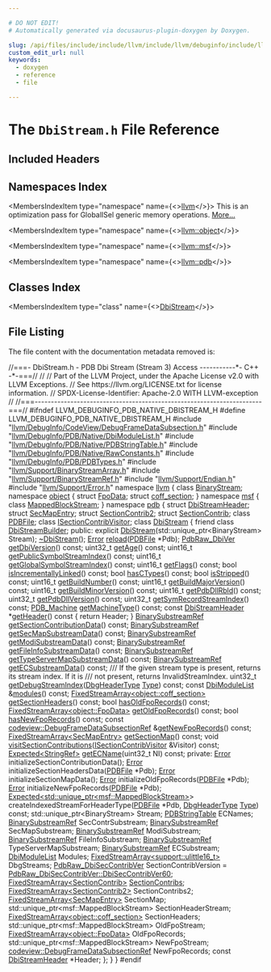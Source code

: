 ```yaml
---

# DO NOT EDIT!
# Automatically generated via docusaurus-plugin-doxygen by Doxygen.

slug: /api/files/include/include/llvm/include/llvm/debuginfo/include/llvm/debuginfo/pdb/include/llvm/debuginfo/pdb/native/dbistream-h
custom_edit_url: null
keywords:
  - doxygen
  - reference
  - file

---
```





# The `DbiStream.h` File Reference

<DoxygenPage pluginConfig={pluginConfig}>



## Included Headers

<IncludesList>
<IncludesListItem
  filePath="llvm/DebugInfo/CodeView/DebugFrameDataSubsection.h"
  permalink="/docs/api/files/include/include/llvm/include/llvm/debuginfo/include/llvm/debuginfo/codeview/debugframedatasubsection-h"
  isLocal="true" />
<IncludesListItem
  filePath="llvm/DebugInfo/PDB/Native/DbiModuleList.h"
  permalink="/docs/api/files/include/include/llvm/include/llvm/debuginfo/include/llvm/debuginfo/pdb/include/llvm/debuginfo/pdb/native/dbimodulelist-h"
  isLocal="true" />
<IncludesListItem
  filePath="llvm/DebugInfo/PDB/Native/PDBStringTable.h"
  permalink="/docs/api/files/include/include/llvm/include/llvm/debuginfo/include/llvm/debuginfo/pdb/include/llvm/debuginfo/pdb/native/pdbstringtable-h"
  isLocal="true" />
<IncludesListItem
  filePath="llvm/DebugInfo/PDB/Native/RawConstants.h"
  permalink="/docs/api/files/include/include/llvm/include/llvm/debuginfo/include/llvm/debuginfo/pdb/include/llvm/debuginfo/pdb/native/rawconstants-h"
  isLocal="true" />
<IncludesListItem
  filePath="llvm/DebugInfo/PDB/PDBTypes.h"
  permalink="/docs/api/files/include/include/llvm/include/llvm/debuginfo/include/llvm/debuginfo/pdb/pdbtypes-h"
  isLocal="true" />
<IncludesListItem
  filePath="llvm/Support/BinaryStreamArray.h"
  permalink="/docs/api/files/include/include/llvm/include/llvm/support/binarystreamarray-h"
  isLocal="true" />
<IncludesListItem
  filePath="llvm/Support/BinaryStreamRef.h"
  permalink="/docs/api/files/include/include/llvm/include/llvm/support/binarystreamref-h"
  isLocal="true" />
<IncludesListItem
  filePath="llvm/Support/Endian.h"
  permalink="/docs/api/files/include/include/llvm/include/llvm/support/endian-h"
  isLocal="true" />
<IncludesListItem
  filePath="llvm/Support/Error.h"
  permalink="/docs/api/files/include/include/llvm/include/llvm/support/error-h"
  isLocal="true" />
</IncludesList>

## Namespaces Index

<MembersIndex>

<MembersIndexItem
  type="namespace"
  name={<><a href="/docs/api/namespaces/llvm">llvm</a></>}>
This is an optimization pass for GlobalISel generic memory operations. <a href="/docs/api/namespaces/llvm/#details">More...</a>
</MembersIndexItem>

<MembersIndexItem
  type="namespace"
  name={<><a href="/docs/api/namespaces/llvm/object">llvm::object</a></>}>
</MembersIndexItem>

<MembersIndexItem
  type="namespace"
  name={<><a href="/docs/api/namespaces/llvm/msf">llvm::msf</a></>}>
</MembersIndexItem>

<MembersIndexItem
  type="namespace"
  name={<><a href="/docs/api/namespaces/llvm/pdb">llvm::pdb</a></>}>
</MembersIndexItem>

</MembersIndex>

## Classes Index

<MembersIndex>

<MembersIndexItem
  type="class"
  name={<><a href="/docs/api/classes/llvm/pdb/dbistream">DbiStream</a></>}>
</MembersIndexItem>

</MembersIndex>


## File Listing

The file content with the documentation metadata removed is:

<ProgramListing>

<Link id="l00001" /><CodeLine lineNumber="1"><Highlight kind="comment">//===- DbiStream.h - PDB Dbi Stream (Stream 3) Access -----------&#42;- C++ -&#42;-===//</Highlight><Highlight kind="normal"></Highlight></CodeLine>
<Link id="l00002" /><CodeLine lineNumber="2"><Highlight kind="normal"></Highlight><Highlight kind="comment">//</Highlight><Highlight kind="normal"></Highlight></CodeLine>
<Link id="l00003" /><CodeLine lineNumber="3"><Highlight kind="normal"></Highlight><Highlight kind="comment">// Part of the LLVM Project, under the Apache License v2.0 with LLVM Exceptions.</Highlight><Highlight kind="normal"></Highlight></CodeLine>
<Link id="l00004" /><CodeLine lineNumber="4"><Highlight kind="normal"></Highlight><Highlight kind="comment">// See https://llvm.org/LICENSE.txt for license information.</Highlight><Highlight kind="normal"></Highlight></CodeLine>
<Link id="l00005" /><CodeLine lineNumber="5"><Highlight kind="normal"></Highlight><Highlight kind="comment">// SPDX-License-Identifier: Apache-2.0 WITH LLVM-exception</Highlight><Highlight kind="normal"></Highlight></CodeLine>
<Link id="l00006" /><CodeLine lineNumber="6"><Highlight kind="normal"></Highlight><Highlight kind="comment">//</Highlight><Highlight kind="normal"></Highlight></CodeLine>
<Link id="l00007" /><CodeLine lineNumber="7"><Highlight kind="normal"></Highlight><Highlight kind="comment">//===----------------------------------------------------------------------===//</Highlight><Highlight kind="normal"></Highlight></CodeLine>
<Link id="l00008" /><CodeLine lineNumber="8"><Highlight kind="normal"></Highlight></CodeLine>
<Link id="l00009" /><CodeLine lineNumber="9"><Highlight kind="normal"></Highlight><Highlight kind="preprocessor">#ifndef LLVM&#95;DEBUGINFO&#95;PDB&#95;NATIVE&#95;DBISTREAM&#95;H</Highlight><Highlight kind="normal"></Highlight></CodeLine>
<Link id="l00010" /><CodeLine lineNumber="10"><Highlight kind="normal"></Highlight><Highlight kind="preprocessor">#define LLVM&#95;DEBUGINFO&#95;PDB&#95;NATIVE&#95;DBISTREAM&#95;H</Highlight><Highlight kind="normal"></Highlight></CodeLine>
<Link id="l00011" /><CodeLine lineNumber="11"><Highlight kind="normal"></Highlight></CodeLine>
<Link id="l00012" /><CodeLine lineNumber="12"><Highlight kind="normal"></Highlight><Highlight kind="preprocessor">#include &quot;<a href="/docs/api/files/include/include/llvm/include/llvm/debuginfo/include/llvm/debuginfo/codeview/debugframedatasubsection-h">llvm/DebugInfo/CodeView/DebugFrameDataSubsection.h</a>&quot;</Highlight><Highlight kind="normal"></Highlight></CodeLine>
<Link id="l00013" /><CodeLine lineNumber="13"><Highlight kind="normal"></Highlight><Highlight kind="preprocessor">#include &quot;<a href="/docs/api/files/include/include/llvm/include/llvm/debuginfo/include/llvm/debuginfo/pdb/include/llvm/debuginfo/pdb/native/dbimodulelist-h">llvm/DebugInfo/PDB/Native/DbiModuleList.h</a>&quot;</Highlight><Highlight kind="normal"></Highlight></CodeLine>
<Link id="l00014" /><CodeLine lineNumber="14"><Highlight kind="normal"></Highlight><Highlight kind="preprocessor">#include &quot;<a href="/docs/api/files/include/include/llvm/include/llvm/debuginfo/include/llvm/debuginfo/pdb/include/llvm/debuginfo/pdb/native/pdbstringtable-h">llvm/DebugInfo/PDB/Native/PDBStringTable.h</a>&quot;</Highlight><Highlight kind="normal"></Highlight></CodeLine>
<Link id="l00015" /><CodeLine lineNumber="15"><Highlight kind="normal"></Highlight><Highlight kind="preprocessor">#include &quot;<a href="/docs/api/files/include/include/llvm/include/llvm/debuginfo/include/llvm/debuginfo/pdb/include/llvm/debuginfo/pdb/native/rawconstants-h">llvm/DebugInfo/PDB/Native/RawConstants.h</a>&quot;</Highlight><Highlight kind="normal"></Highlight></CodeLine>
<Link id="l00016" /><CodeLine lineNumber="16"><Highlight kind="normal"></Highlight><Highlight kind="preprocessor">#include &quot;<a href="/docs/api/files/include/include/llvm/include/llvm/debuginfo/include/llvm/debuginfo/pdb/pdbtypes-h">llvm/DebugInfo/PDB/PDBTypes.h</a>&quot;</Highlight><Highlight kind="normal"></Highlight></CodeLine>
<Link id="l00017" /><CodeLine lineNumber="17"><Highlight kind="normal"></Highlight><Highlight kind="preprocessor">#include &quot;<a href="/docs/api/files/include/include/llvm/include/llvm/support/binarystreamarray-h">llvm/Support/BinaryStreamArray.h</a>&quot;</Highlight><Highlight kind="normal"></Highlight></CodeLine>
<Link id="l00018" /><CodeLine lineNumber="18"><Highlight kind="normal"></Highlight><Highlight kind="preprocessor">#include &quot;<a href="/docs/api/files/include/include/llvm/include/llvm/support/binarystreamref-h">llvm/Support/BinaryStreamRef.h</a>&quot;</Highlight><Highlight kind="normal"></Highlight></CodeLine>
<Link id="l00019" /><CodeLine lineNumber="19"><Highlight kind="normal"></Highlight><Highlight kind="preprocessor">#include &quot;<a href="/docs/api/files/include/include/llvm/include/llvm/support/endian-h">llvm/Support/Endian.h</a>&quot;</Highlight><Highlight kind="normal"></Highlight></CodeLine>
<Link id="l00020" /><CodeLine lineNumber="20"><Highlight kind="normal"></Highlight><Highlight kind="preprocessor">#include &quot;<a href="/docs/api/files/include/include/llvm/include/llvm/support/error-h">llvm/Support/Error.h</a>&quot;</Highlight><Highlight kind="normal"></Highlight></CodeLine>
<Link id="l00021" /><CodeLine lineNumber="21"><Highlight kind="normal"></Highlight></CodeLine>
<Link id="l00022" /><CodeLine lineNumber="22"><Highlight kind="normal"></Highlight><Highlight kind="keyword">namespace </Highlight><Highlight kind="normal"><a href="/docs/api/namespaces/llvm">llvm</a> &#123;</Highlight></CodeLine>
<Link id="l00023" /><CodeLine lineNumber="23"><Highlight kind="normal"></Highlight><Highlight kind="keyword">class </Highlight><Highlight kind="normal"><a href="/docs/api/classes/llvm/binarystream">BinaryStream</a>;</Highlight></CodeLine>
<Link id="l00024" /><CodeLine lineNumber="24"><Highlight kind="normal"></Highlight><Highlight kind="keyword">namespace </Highlight><Highlight kind="normal"><a href="/docs/api/namespaces/llvm/object">object</a> &#123;</Highlight></CodeLine>
<Link id="l00025" /><CodeLine lineNumber="25"><Highlight kind="normal"></Highlight><Highlight kind="keyword">struct </Highlight><Highlight kind="normal"><a href="/docs/api/structs/llvm/object/fpodata">FpoData</a>;</Highlight></CodeLine>
<Link id="l00026" /><CodeLine lineNumber="26"><Highlight kind="normal"></Highlight><Highlight kind="keyword">struct </Highlight><Highlight kind="normal"><a href="/docs/api/structs/llvm/object/coff-section">coff&#95;section</a>;</Highlight></CodeLine>
<Link id="l00027" /><CodeLine lineNumber="27"><Highlight kind="normal">&#125;</Highlight></CodeLine>
<Link id="l00028" /><CodeLine lineNumber="28"><Highlight kind="normal"></Highlight><Highlight kind="keyword">namespace </Highlight><Highlight kind="normal"><a href="/docs/api/namespaces/llvm/msf">msf</a> &#123;</Highlight></CodeLine>
<Link id="l00029" /><CodeLine lineNumber="29"><Highlight kind="normal"></Highlight><Highlight kind="keyword">class </Highlight><Highlight kind="normal"><a href="/docs/api/classes/llvm/msf/mappedblockstream">MappedBlockStream</a>;</Highlight></CodeLine>
<Link id="l00030" /><CodeLine lineNumber="30"><Highlight kind="normal">&#125;</Highlight></CodeLine>
<Link id="l00031" /><CodeLine lineNumber="31"><Highlight kind="normal"></Highlight><Highlight kind="keyword">namespace </Highlight><Highlight kind="normal"><a href="/docs/api/namespaces/llvm/pdb">pdb</a> &#123;</Highlight></CodeLine>
<Link id="l00032" /><CodeLine lineNumber="32"><Highlight kind="normal"></Highlight><Highlight kind="keyword">struct </Highlight><Highlight kind="normal"><a href="/docs/api/structs/llvm/pdb/dbistreamheader">DbiStreamHeader</a>;</Highlight></CodeLine>
<Link id="l00033" /><CodeLine lineNumber="33"><Highlight kind="normal"></Highlight><Highlight kind="keyword">struct </Highlight><Highlight kind="normal"><a href="/docs/api/structs/llvm/pdb/secmapentry">SecMapEntry</a>;</Highlight></CodeLine>
<Link id="l00034" /><CodeLine lineNumber="34"><Highlight kind="normal"></Highlight><Highlight kind="keyword">struct </Highlight><Highlight kind="normal"><a href="/docs/api/structs/llvm/pdb/sectioncontrib2">SectionContrib2</a>;</Highlight></CodeLine>
<Link id="l00035" /><CodeLine lineNumber="35"><Highlight kind="normal"></Highlight><Highlight kind="keyword">struct </Highlight><Highlight kind="normal"><a href="/docs/api/structs/llvm/pdb/sectioncontrib">SectionContrib</a>;</Highlight></CodeLine>
<Link id="l00036" /><CodeLine lineNumber="36"><Highlight kind="normal"></Highlight><Highlight kind="keyword">class </Highlight><Highlight kind="normal"><a href="/docs/api/classes/llvm/pdb/pdbfile">PDBFile</a>;</Highlight></CodeLine>
<Link id="l00037" /><CodeLine lineNumber="37"><Highlight kind="normal"></Highlight><Highlight kind="keyword">class </Highlight><Highlight kind="normal"><a href="/docs/api/classes/llvm/pdb/isectioncontribvisitor">ISectionContribVisitor</a>;</Highlight></CodeLine>
<Link id="l00038" /><CodeLine lineNumber="38"><Highlight kind="normal"></Highlight></CodeLine>
<Link id="l00039" /><CodeLine lineNumber="39" lineLink="/docs/api/classes/llvm/pdb/dbistream"><Highlight kind="normal"></Highlight><Highlight kind="keyword">class </Highlight><Highlight kind="normal"><a href="/docs/api/classes/llvm/pdb/dbistream/#a6167c0af6fa7cc91fb9e063806571cdc">DbiStream</a> &#123;</Highlight></CodeLine>
<Link id="l00040" /><CodeLine lineNumber="40" lineLink="/docs/api/classes/llvm/pdb/dbistream/#ab7ff385d39f9ca4b059715f2fbd72cd9"><Highlight kind="normal">  </Highlight><Highlight kind="keyword">friend</Highlight><Highlight kind="normal"> </Highlight><Highlight kind="keyword">class </Highlight><Highlight kind="normal"><a href="/docs/api/classes/llvm/pdb/dbistream/#ab7ff385d39f9ca4b059715f2fbd72cd9">DbiStreamBuilder</a>;</Highlight></CodeLine>
<Link id="l00041" /><CodeLine lineNumber="41"><Highlight kind="normal"></Highlight></CodeLine>
<Link id="l00042" /><CodeLine lineNumber="42"><Highlight kind="normal"></Highlight><Highlight kind="keyword">public</Highlight><Highlight kind="normal">:</Highlight></CodeLine>
<Link id="l00043" /><CodeLine lineNumber="43"><Highlight kind="normal">  </Highlight><Highlight kind="keyword">explicit</Highlight><Highlight kind="normal"> <a href="/docs/api/classes/llvm/pdb/dbistream/#a6167c0af6fa7cc91fb9e063806571cdc">DbiStream</a>(std::unique&#95;ptr&lt;BinaryStream&gt; Stream);</Highlight></CodeLine>
<Link id="l00044" /><CodeLine lineNumber="44" lineLink="/docs/api/classes/llvm/pdb/dbistream/#add51cea7825b9aa5a1368d799489142b"><Highlight kind="normal">  <a href="/docs/api/classes/llvm/pdb/dbistream/#add51cea7825b9aa5a1368d799489142b">~DbiStream</a>();</Highlight></CodeLine>
<Link id="l00045" /><CodeLine lineNumber="45"><Highlight kind="normal">  <a href="/docs/api/classes/llvm/error">Error</a> <a href="/docs/api/classes/llvm/pdb/dbistream/#a6f720d4ce41d82acda3ab73ee832ca34">reload</a>(<a href="/docs/api/classes/llvm/pdb/pdbfile">PDBFile</a> &#42;Pdb);</Highlight></CodeLine>
<Link id="l00046" /><CodeLine lineNumber="46"><Highlight kind="normal"></Highlight></CodeLine>
<Link id="l00047" /><CodeLine lineNumber="47"><Highlight kind="normal">  <a href="/docs/api/namespaces/llvm/pdb/#a9d89da1d1c09b15fbb63c9c4495c73ad">PdbRaw&#95;DbiVer</a> <a href="/docs/api/classes/llvm/pdb/dbistream/#a4c4666e620e0ef37f4e6a5492daab26d">getDbiVersion</a>() </Highlight><Highlight kind="keyword">const</Highlight><Highlight kind="normal">;</Highlight></CodeLine>
<Link id="l00048" /><CodeLine lineNumber="48"><Highlight kind="normal">  uint32&#95;t <a href="/docs/api/classes/llvm/pdb/dbistream/#a4280ff2b5d6024636bd4cee7f6c96182">getAge</a>() </Highlight><Highlight kind="keyword">const</Highlight><Highlight kind="normal">;</Highlight></CodeLine>
<Link id="l00049" /><CodeLine lineNumber="49"><Highlight kind="normal">  uint16&#95;t <a href="/docs/api/classes/llvm/pdb/dbistream/#ab70af67262ca01498664f253f56f6402">getPublicSymbolStreamIndex</a>() </Highlight><Highlight kind="keyword">const</Highlight><Highlight kind="normal">;</Highlight></CodeLine>
<Link id="l00050" /><CodeLine lineNumber="50"><Highlight kind="normal">  uint16&#95;t <a href="/docs/api/classes/llvm/pdb/dbistream/#a614d2cb7b56ffe9974673d877a518254">getGlobalSymbolStreamIndex</a>() </Highlight><Highlight kind="keyword">const</Highlight><Highlight kind="normal">;</Highlight></CodeLine>
<Link id="l00051" /><CodeLine lineNumber="51"><Highlight kind="normal"></Highlight></CodeLine>
<Link id="l00052" /><CodeLine lineNumber="52"><Highlight kind="normal">  uint16&#95;t <a href="/docs/api/classes/llvm/pdb/dbistream/#a48f49cc804b7bd8386bc3ac959e482cc">getFlags</a>() </Highlight><Highlight kind="keyword">const</Highlight><Highlight kind="normal">;</Highlight></CodeLine>
<Link id="l00053" /><CodeLine lineNumber="53"><Highlight kind="normal">  </Highlight><Highlight kind="keywordtype">bool</Highlight><Highlight kind="normal"> <a href="/docs/api/classes/llvm/pdb/dbistream/#a48d7d70e53ff2a4e06e9aa2b15fa99be">isIncrementallyLinked</a>() </Highlight><Highlight kind="keyword">const</Highlight><Highlight kind="normal">;</Highlight></CodeLine>
<Link id="l00054" /><CodeLine lineNumber="54"><Highlight kind="normal">  </Highlight><Highlight kind="keywordtype">bool</Highlight><Highlight kind="normal"> <a href="/docs/api/classes/llvm/pdb/dbistream/#acf34d1fe56e00d03d40cda1d86167e20">hasCTypes</a>() </Highlight><Highlight kind="keyword">const</Highlight><Highlight kind="normal">;</Highlight></CodeLine>
<Link id="l00055" /><CodeLine lineNumber="55"><Highlight kind="normal">  </Highlight><Highlight kind="keywordtype">bool</Highlight><Highlight kind="normal"> <a href="/docs/api/classes/llvm/pdb/dbistream/#a525b36c5372a039c1c07f08c83b3a0c2">isStripped</a>() </Highlight><Highlight kind="keyword">const</Highlight><Highlight kind="normal">;</Highlight></CodeLine>
<Link id="l00056" /><CodeLine lineNumber="56"><Highlight kind="normal"></Highlight></CodeLine>
<Link id="l00057" /><CodeLine lineNumber="57"><Highlight kind="normal">  uint16&#95;t <a href="/docs/api/classes/llvm/pdb/dbistream/#a80378ba4eee550822faf30d6a81d775f">getBuildNumber</a>() </Highlight><Highlight kind="keyword">const</Highlight><Highlight kind="normal">;</Highlight></CodeLine>
<Link id="l00058" /><CodeLine lineNumber="58"><Highlight kind="normal">  uint16&#95;t <a href="/docs/api/classes/llvm/pdb/dbistream/#a5fbac1324fb4625e0d2b38c7318ebb84">getBuildMajorVersion</a>() </Highlight><Highlight kind="keyword">const</Highlight><Highlight kind="normal">;</Highlight></CodeLine>
<Link id="l00059" /><CodeLine lineNumber="59"><Highlight kind="normal">  uint16&#95;t <a href="/docs/api/classes/llvm/pdb/dbistream/#a956e097e73327be9c5e4b75fdacfa030">getBuildMinorVersion</a>() </Highlight><Highlight kind="keyword">const</Highlight><Highlight kind="normal">;</Highlight></CodeLine>
<Link id="l00060" /><CodeLine lineNumber="60"><Highlight kind="normal"></Highlight></CodeLine>
<Link id="l00061" /><CodeLine lineNumber="61"><Highlight kind="normal">  uint16&#95;t <a href="/docs/api/classes/llvm/pdb/dbistream/#ae2a3f57849f84f69794f6fcc34346928">getPdbDllRbld</a>() </Highlight><Highlight kind="keyword">const</Highlight><Highlight kind="normal">;</Highlight></CodeLine>
<Link id="l00062" /><CodeLine lineNumber="62"><Highlight kind="normal">  uint32&#95;t <a href="/docs/api/classes/llvm/pdb/dbistream/#aaeef7d69914fedb152819436d854dc9e">getPdbDllVersion</a>() </Highlight><Highlight kind="keyword">const</Highlight><Highlight kind="normal">;</Highlight></CodeLine>
<Link id="l00063" /><CodeLine lineNumber="63"><Highlight kind="normal"></Highlight></CodeLine>
<Link id="l00064" /><CodeLine lineNumber="64"><Highlight kind="normal">  uint32&#95;t <a href="/docs/api/classes/llvm/pdb/dbistream/#ab3312664e914bb377b8343db25047f71">getSymRecordStreamIndex</a>() </Highlight><Highlight kind="keyword">const</Highlight><Highlight kind="normal">;</Highlight></CodeLine>
<Link id="l00065" /><CodeLine lineNumber="65"><Highlight kind="normal"></Highlight></CodeLine>
<Link id="l00066" /><CodeLine lineNumber="66"><Highlight kind="normal">  <a href="/docs/api/namespaces/llvm/pdb/#a1928545fad40360ae644901d7308cbeb">PDB&#95;Machine</a> <a href="/docs/api/classes/llvm/pdb/dbistream/#a25b67219b7075c2ffa3c3b0d94bffb48">getMachineType</a>() </Highlight><Highlight kind="keyword">const</Highlight><Highlight kind="normal">;</Highlight></CodeLine>
<Link id="l00067" /><CodeLine lineNumber="67"><Highlight kind="normal"></Highlight></CodeLine>
<Link id="l00068" /><CodeLine lineNumber="68" lineLink="/docs/api/classes/llvm/pdb/dbistream/#a7d125dd60aebfb8542af66a32a79d2ec"><Highlight kind="normal">  </Highlight><Highlight kind="keyword">const</Highlight><Highlight kind="normal"> <a href="/docs/api/structs/llvm/pdb/dbistreamheader">DbiStreamHeader</a> &#42;<a href="/docs/api/classes/llvm/pdb/dbistream/#a7d125dd60aebfb8542af66a32a79d2ec">getHeader</a>()</Highlight><Highlight kind="keyword"> const </Highlight><Highlight kind="normal">&#123; </Highlight><Highlight kind="keywordflow">return</Highlight><Highlight kind="normal"> Header; &#125;</Highlight></CodeLine>
<Link id="l00069" /><CodeLine lineNumber="69"><Highlight kind="normal"></Highlight></CodeLine>
<Link id="l00070" /><CodeLine lineNumber="70"><Highlight kind="normal">  <a href="/docs/api/structs/llvm/binarysubstreamref">BinarySubstreamRef</a> <a href="/docs/api/classes/llvm/pdb/dbistream/#af6a82e232c500f82e4a2e8f531b27ad9">getSectionContributionData</a>() </Highlight><Highlight kind="keyword">const</Highlight><Highlight kind="normal">;</Highlight></CodeLine>
<Link id="l00071" /><CodeLine lineNumber="71"><Highlight kind="normal">  <a href="/docs/api/structs/llvm/binarysubstreamref">BinarySubstreamRef</a> <a href="/docs/api/classes/llvm/pdb/dbistream/#a2099197beb11e004516ace9f433343f1">getSecMapSubstreamData</a>() </Highlight><Highlight kind="keyword">const</Highlight><Highlight kind="normal">;</Highlight></CodeLine>
<Link id="l00072" /><CodeLine lineNumber="72"><Highlight kind="normal">  <a href="/docs/api/structs/llvm/binarysubstreamref">BinarySubstreamRef</a> <a href="/docs/api/classes/llvm/pdb/dbistream/#a7bc4afccd56ede125e9a4f219da45895">getModiSubstreamData</a>() </Highlight><Highlight kind="keyword">const</Highlight><Highlight kind="normal">;</Highlight></CodeLine>
<Link id="l00073" /><CodeLine lineNumber="73"><Highlight kind="normal">  <a href="/docs/api/structs/llvm/binarysubstreamref">BinarySubstreamRef</a> <a href="/docs/api/classes/llvm/pdb/dbistream/#a3948ccb80f6dd803548d56fa0163a6af">getFileInfoSubstreamData</a>() </Highlight><Highlight kind="keyword">const</Highlight><Highlight kind="normal">;</Highlight></CodeLine>
<Link id="l00074" /><CodeLine lineNumber="74"><Highlight kind="normal">  <a href="/docs/api/structs/llvm/binarysubstreamref">BinarySubstreamRef</a> <a href="/docs/api/classes/llvm/pdb/dbistream/#a7aa352b7cacee2cb5b29937b40857209">getTypeServerMapSubstreamData</a>() </Highlight><Highlight kind="keyword">const</Highlight><Highlight kind="normal">;</Highlight></CodeLine>
<Link id="l00075" /><CodeLine lineNumber="75"><Highlight kind="normal">  <a href="/docs/api/structs/llvm/binarysubstreamref">BinarySubstreamRef</a> <a href="/docs/api/classes/llvm/pdb/dbistream/#abc8b47a135c584ad11ccb9036a8f9c76">getECSubstreamData</a>() </Highlight><Highlight kind="keyword">const</Highlight><Highlight kind="normal">;</Highlight></CodeLine>
<Link id="l00076" /><CodeLine lineNumber="76"><Highlight kind="normal"></Highlight><Highlight kind="comment"></Highlight></CodeLine>
<Link id="l00077" /><CodeLine lineNumber="77"><Highlight kind="comment">  /// If the given stream type is present, returns its stream index. If it is</Highlight></CodeLine>
<Link id="l00078" /><CodeLine lineNumber="78"><Highlight kind="comment">  /// not present, returns InvalidStreamIndex.</Highlight><Highlight kind="normal"></Highlight></CodeLine>
<Link id="l00079" /><CodeLine lineNumber="79"><Highlight kind="normal">  uint32&#95;t <a href="/docs/api/classes/llvm/pdb/dbistream/#a9b6db64c73f202e22852fdd96359ee99">getDebugStreamIndex</a>(<a href="/docs/api/namespaces/llvm/pdb/#a81a0fae24e6bdfe240da4249a8da5978">DbgHeaderType</a> <a href="/docs/api/namespaces/llvm/pdb/#a952cb7401a07c49e2879fbfc92f0dc2caa1fa27779242b4902f7ae3bdd5c6d508">Type</a>) </Highlight><Highlight kind="keyword">const</Highlight><Highlight kind="normal">;</Highlight></CodeLine>
<Link id="l00080" /><CodeLine lineNumber="80"><Highlight kind="normal"></Highlight></CodeLine>
<Link id="l00081" /><CodeLine lineNumber="81"><Highlight kind="normal">  </Highlight><Highlight kind="keyword">const</Highlight><Highlight kind="normal"> <a href="/docs/api/classes/llvm/pdb/dbimodulelist">DbiModuleList</a> &amp;<a href="/docs/api/classes/llvm/pdb/dbistream/#a7ef594440d9d920a9cbf050d24b0493f">modules</a>() </Highlight><Highlight kind="keyword">const</Highlight><Highlight kind="normal">;</Highlight></CodeLine>
<Link id="l00082" /><CodeLine lineNumber="82"><Highlight kind="normal"></Highlight></CodeLine>
<Link id="l00083" /><CodeLine lineNumber="83"><Highlight kind="normal">  <a href="/docs/api/classes/llvm/fixedstreamarray">FixedStreamArray&lt;object::coff&#95;section&gt;</a> <a href="/docs/api/classes/llvm/pdb/dbistream/#a60f47eaf382a1bb984566c18cac330bc">getSectionHeaders</a>() </Highlight><Highlight kind="keyword">const</Highlight><Highlight kind="normal">;</Highlight></CodeLine>
<Link id="l00084" /><CodeLine lineNumber="84"><Highlight kind="normal"></Highlight></CodeLine>
<Link id="l00085" /><CodeLine lineNumber="85"><Highlight kind="normal">  </Highlight><Highlight kind="keywordtype">bool</Highlight><Highlight kind="normal"> <a href="/docs/api/classes/llvm/pdb/dbistream/#afe22dc011c6740945272609f69e59197">hasOldFpoRecords</a>() </Highlight><Highlight kind="keyword">const</Highlight><Highlight kind="normal">;</Highlight></CodeLine>
<Link id="l00086" /><CodeLine lineNumber="86"><Highlight kind="normal">  <a href="/docs/api/classes/llvm/fixedstreamarray">FixedStreamArray&lt;object::FpoData&gt;</a> <a href="/docs/api/classes/llvm/pdb/dbistream/#aa638af99fd296bbd5de6db7f12ae9f18">getOldFpoRecords</a>() </Highlight><Highlight kind="keyword">const</Highlight><Highlight kind="normal">;</Highlight></CodeLine>
<Link id="l00087" /><CodeLine lineNumber="87"><Highlight kind="normal">  </Highlight><Highlight kind="keywordtype">bool</Highlight><Highlight kind="normal"> <a href="/docs/api/classes/llvm/pdb/dbistream/#a5d132deb16ebe55f3993219dff0a7cc0">hasNewFpoRecords</a>() </Highlight><Highlight kind="keyword">const</Highlight><Highlight kind="normal">;</Highlight></CodeLine>
<Link id="l00088" /><CodeLine lineNumber="88"><Highlight kind="normal">  </Highlight><Highlight kind="keyword">const</Highlight><Highlight kind="normal"> <a href="/docs/api/classes/llvm/codeview/debugframedatasubsectionref">codeview::DebugFrameDataSubsectionRef</a> &amp;<a href="/docs/api/classes/llvm/pdb/dbistream/#a8a11416a7c33728a3cb95cc1a2e3ae09">getNewFpoRecords</a>() </Highlight><Highlight kind="keyword">const</Highlight><Highlight kind="normal">;</Highlight></CodeLine>
<Link id="l00089" /><CodeLine lineNumber="89"><Highlight kind="normal"></Highlight></CodeLine>
<Link id="l00090" /><CodeLine lineNumber="90"><Highlight kind="normal">  <a href="/docs/api/classes/llvm/fixedstreamarray">FixedStreamArray&lt;SecMapEntry&gt;</a> <a href="/docs/api/classes/llvm/pdb/dbistream/#af67fc502882ac99a5c1a11c7eea9bdee">getSectionMap</a>() </Highlight><Highlight kind="keyword">const</Highlight><Highlight kind="normal">;</Highlight></CodeLine>
<Link id="l00091" /><CodeLine lineNumber="91"><Highlight kind="normal">  </Highlight><Highlight kind="keywordtype">void</Highlight><Highlight kind="normal"> <a href="/docs/api/classes/llvm/pdb/dbistream/#a40e41bad0c0e6b36ee231fe7d7177521">visitSectionContributions</a>(<a href="/docs/api/classes/llvm/pdb/isectioncontribvisitor">ISectionContribVisitor</a> &amp;Visitor) </Highlight><Highlight kind="keyword">const</Highlight><Highlight kind="normal">;</Highlight></CodeLine>
<Link id="l00092" /><CodeLine lineNumber="92"><Highlight kind="normal"></Highlight></CodeLine>
<Link id="l00093" /><CodeLine lineNumber="93"><Highlight kind="normal">  <a href="/docs/api/classes/llvm/expected">Expected&lt;StringRef&gt;</a> <a href="/docs/api/classes/llvm/pdb/dbistream/#a1cc4bc9a3f883ff0bd08647ac00e9f35">getECName</a>(uint32&#95;t NI) </Highlight><Highlight kind="keyword">const</Highlight><Highlight kind="normal">;</Highlight></CodeLine>
<Link id="l00094" /><CodeLine lineNumber="94"><Highlight kind="normal"></Highlight></CodeLine>
<Link id="l00095" /><CodeLine lineNumber="95"><Highlight kind="normal"></Highlight><Highlight kind="keyword">private</Highlight><Highlight kind="normal">:</Highlight></CodeLine>
<Link id="l00096" /><CodeLine lineNumber="96"><Highlight kind="normal">  <a href="/docs/api/classes/llvm/error">Error</a> initializeSectionContributionData();</Highlight></CodeLine>
<Link id="l00097" /><CodeLine lineNumber="97"><Highlight kind="normal">  <a href="/docs/api/classes/llvm/error">Error</a> initializeSectionHeadersData(<a href="/docs/api/classes/llvm/pdb/pdbfile">PDBFile</a> &#42;Pdb);</Highlight></CodeLine>
<Link id="l00098" /><CodeLine lineNumber="98"><Highlight kind="normal">  <a href="/docs/api/classes/llvm/error">Error</a> initializeSectionMapData();</Highlight></CodeLine>
<Link id="l00099" /><CodeLine lineNumber="99"><Highlight kind="normal">  <a href="/docs/api/classes/llvm/error">Error</a> initializeOldFpoRecords(<a href="/docs/api/classes/llvm/pdb/pdbfile">PDBFile</a> &#42;Pdb);</Highlight></CodeLine>
<Link id="l00100" /><CodeLine lineNumber="100"><Highlight kind="normal">  <a href="/docs/api/classes/llvm/error">Error</a> initializeNewFpoRecords(<a href="/docs/api/classes/llvm/pdb/pdbfile">PDBFile</a> &#42;Pdb);</Highlight></CodeLine>
<Link id="l00101" /><CodeLine lineNumber="101"><Highlight kind="normal"></Highlight></CodeLine>
<Link id="l00102" /><CodeLine lineNumber="102"><Highlight kind="normal">  <a href="/docs/api/classes/llvm/expected">Expected&lt;std::unique&#95;ptr&lt;msf::MappedBlockStream&gt;</a>&gt;</Highlight></CodeLine>
<Link id="l00103" /><CodeLine lineNumber="103"><Highlight kind="normal">  createIndexedStreamForHeaderType(<a href="/docs/api/classes/llvm/pdb/pdbfile">PDBFile</a> &#42;Pdb, <a href="/docs/api/namespaces/llvm/pdb/#a81a0fae24e6bdfe240da4249a8da5978">DbgHeaderType</a> <a href="/docs/api/namespaces/llvm/pdb/#a952cb7401a07c49e2879fbfc92f0dc2caa1fa27779242b4902f7ae3bdd5c6d508">Type</a>) </Highlight><Highlight kind="keyword">const</Highlight><Highlight kind="normal">;</Highlight></CodeLine>
<Link id="l00104" /><CodeLine lineNumber="104"><Highlight kind="normal"></Highlight></CodeLine>
<Link id="l00105" /><CodeLine lineNumber="105"><Highlight kind="normal">  std::unique&#95;ptr&lt;BinaryStream&gt; Stream;</Highlight></CodeLine>
<Link id="l00106" /><CodeLine lineNumber="106"><Highlight kind="normal"></Highlight></CodeLine>
<Link id="l00107" /><CodeLine lineNumber="107"><Highlight kind="normal">  <a href="/docs/api/classes/llvm/pdb/pdbstringtable">PDBStringTable</a> ECNames;</Highlight></CodeLine>
<Link id="l00108" /><CodeLine lineNumber="108"><Highlight kind="normal"></Highlight></CodeLine>
<Link id="l00109" /><CodeLine lineNumber="109"><Highlight kind="normal">  <a href="/docs/api/structs/llvm/binarysubstreamref">BinarySubstreamRef</a> SecContrSubstream;</Highlight></CodeLine>
<Link id="l00110" /><CodeLine lineNumber="110"><Highlight kind="normal">  <a href="/docs/api/structs/llvm/binarysubstreamref">BinarySubstreamRef</a> SecMapSubstream;</Highlight></CodeLine>
<Link id="l00111" /><CodeLine lineNumber="111"><Highlight kind="normal">  <a href="/docs/api/structs/llvm/binarysubstreamref">BinarySubstreamRef</a> ModiSubstream;</Highlight></CodeLine>
<Link id="l00112" /><CodeLine lineNumber="112"><Highlight kind="normal">  <a href="/docs/api/structs/llvm/binarysubstreamref">BinarySubstreamRef</a> FileInfoSubstream;</Highlight></CodeLine>
<Link id="l00113" /><CodeLine lineNumber="113"><Highlight kind="normal">  <a href="/docs/api/structs/llvm/binarysubstreamref">BinarySubstreamRef</a> TypeServerMapSubstream;</Highlight></CodeLine>
<Link id="l00114" /><CodeLine lineNumber="114"><Highlight kind="normal">  <a href="/docs/api/structs/llvm/binarysubstreamref">BinarySubstreamRef</a> ECSubstream;</Highlight></CodeLine>
<Link id="l00115" /><CodeLine lineNumber="115"><Highlight kind="normal"></Highlight></CodeLine>
<Link id="l00116" /><CodeLine lineNumber="116"><Highlight kind="normal">  <a href="/docs/api/classes/llvm/pdb/dbimodulelist">DbiModuleList</a> Modules;</Highlight></CodeLine>
<Link id="l00117" /><CodeLine lineNumber="117"><Highlight kind="normal"></Highlight></CodeLine>
<Link id="l00118" /><CodeLine lineNumber="118"><Highlight kind="normal">  <a href="/docs/api/classes/llvm/fixedstreamarray">FixedStreamArray&lt;support::ulittle16&#95;t&gt;</a> DbgStreams;</Highlight></CodeLine>
<Link id="l00119" /><CodeLine lineNumber="119"><Highlight kind="normal"></Highlight></CodeLine>
<Link id="l00120" /><CodeLine lineNumber="120"><Highlight kind="normal">  <a href="/docs/api/namespaces/llvm/pdb/#ae225e561af00d197a94010952d536a8b">PdbRaw&#95;DbiSecContribVer</a> SectionContribVersion =</Highlight></CodeLine>
<Link id="l00121" /><CodeLine lineNumber="121"><Highlight kind="normal">      <a href="/docs/api/namespaces/llvm/pdb/#ae225e561af00d197a94010952d536a8ba3c20f691ca79ecef5c928453bca77605">PdbRaw&#95;DbiSecContribVer::DbiSecContribVer60</a>;</Highlight></CodeLine>
<Link id="l00122" /><CodeLine lineNumber="122"><Highlight kind="normal">  <a href="/docs/api/classes/llvm/fixedstreamarray">FixedStreamArray&lt;SectionContrib&gt;</a> <a href="/docs/api/namespaces/llvm/pdb/#a2632601eef2a7254d0d50e82ba2ab620a46a790fcacc97f55b278ac1090323fd3">SectionContribs</a>;</Highlight></CodeLine>
<Link id="l00123" /><CodeLine lineNumber="123"><Highlight kind="normal">  <a href="/docs/api/classes/llvm/fixedstreamarray">FixedStreamArray&lt;SectionContrib2&gt;</a> SectionContribs2;</Highlight></CodeLine>
<Link id="l00124" /><CodeLine lineNumber="124"><Highlight kind="normal">  <a href="/docs/api/classes/llvm/fixedstreamarray">FixedStreamArray&lt;SecMapEntry&gt;</a> SectionMap;</Highlight></CodeLine>
<Link id="l00125" /><CodeLine lineNumber="125"><Highlight kind="normal"></Highlight></CodeLine>
<Link id="l00126" /><CodeLine lineNumber="126"><Highlight kind="normal">  std::unique&#95;ptr&lt;msf::MappedBlockStream&gt; SectionHeaderStream;</Highlight></CodeLine>
<Link id="l00127" /><CodeLine lineNumber="127"><Highlight kind="normal">  <a href="/docs/api/classes/llvm/fixedstreamarray">FixedStreamArray&lt;object::coff&#95;section&gt;</a> SectionHeaders;</Highlight></CodeLine>
<Link id="l00128" /><CodeLine lineNumber="128"><Highlight kind="normal"></Highlight></CodeLine>
<Link id="l00129" /><CodeLine lineNumber="129"><Highlight kind="normal">  std::unique&#95;ptr&lt;msf::MappedBlockStream&gt; OldFpoStream;</Highlight></CodeLine>
<Link id="l00130" /><CodeLine lineNumber="130"><Highlight kind="normal">  <a href="/docs/api/classes/llvm/fixedstreamarray">FixedStreamArray&lt;object::FpoData&gt;</a> OldFpoRecords;</Highlight></CodeLine>
<Link id="l00131" /><CodeLine lineNumber="131"><Highlight kind="normal">  </Highlight></CodeLine>
<Link id="l00132" /><CodeLine lineNumber="132"><Highlight kind="normal">  std::unique&#95;ptr&lt;msf::MappedBlockStream&gt; NewFpoStream;</Highlight></CodeLine>
<Link id="l00133" /><CodeLine lineNumber="133"><Highlight kind="normal">  <a href="/docs/api/classes/llvm/codeview/debugframedatasubsectionref">codeview::DebugFrameDataSubsectionRef</a> NewFpoRecords;</Highlight></CodeLine>
<Link id="l00134" /><CodeLine lineNumber="134"><Highlight kind="normal"></Highlight></CodeLine>
<Link id="l00135" /><CodeLine lineNumber="135"><Highlight kind="normal">  </Highlight><Highlight kind="keyword">const</Highlight><Highlight kind="normal"> <a href="/docs/api/structs/llvm/pdb/dbistreamheader">DbiStreamHeader</a> &#42;Header;</Highlight></CodeLine>
<Link id="l00136" /><CodeLine lineNumber="136"><Highlight kind="normal">&#125;;</Highlight></CodeLine>
<Link id="l00137" /><CodeLine lineNumber="137"><Highlight kind="normal">&#125;</Highlight></CodeLine>
<Link id="l00138" /><CodeLine lineNumber="138"><Highlight kind="normal">&#125;</Highlight></CodeLine>
<Link id="l00139" /><CodeLine lineNumber="139"><Highlight kind="normal"></Highlight></CodeLine>
<Link id="l00140" /><CodeLine lineNumber="140"><Highlight kind="normal"></Highlight><Highlight kind="preprocessor">#endif</Highlight></CodeLine>

</ProgramListing>


</DoxygenPage>
